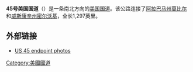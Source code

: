 '''45号美国国道'''（{{lang-en|'''U.S. Route 45'''}}）是一条南北方向的[[美国国道|美国国道]]。该公路连接了[[阿拉巴马州|阿拉巴马州]][[莫比尔_(亚拉巴马州)|莫比尔]]和[[威斯康辛州|威斯康辛州]][[密尔沃基|密尔沃基]]，全长1,297英里。

== 外部链接 ==
{{Commons category|U.S. Route 45}}
* [https://web.archive.org/web/20141230052040/http://usends.com/40-49/045/045.html US 45 endpoint photos]
{{美国国道}}
[[Category:美國國道|Category:美國國道]]